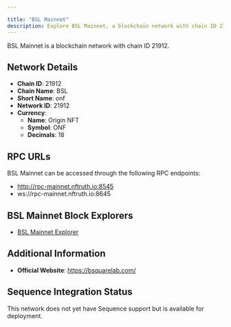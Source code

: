 ```yaml
---

title: "BSL Mainnet"
description: Explore BSL Mainnet, a blockchain network with chain ID 21912. Learn about its native currency, Origin NFT, and how to interact with the network.
---
```




BSL Mainnet is a blockchain network with chain ID 21912.

## Network Details

- **Chain ID**: 21912
- **Chain Name**: BSL
- **Short Name**: onf
- **Network ID**: 21912
- **Currency**: 
  - **Name**: Origin NFT
  - **Symbol**: ONF
  - **Decimals**: 18

## RPC URLs

BSL Mainnet can be accessed through the following RPC endpoints:

- http://rpc-mainnet.nftruth.io:8545
- ws://rpc-mainnet.nftruth.io:8645

## BSL Mainnet Block Explorers

- [BSL Mainnet Explorer](https://scan.nftruth.io)

## Additional Information

- **Official Website**: https://bsquarelab.com/

## Sequence Integration Status

This network does not yet have Sequence support but is available for deployment.
